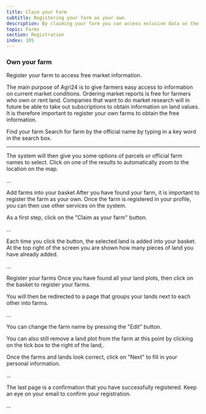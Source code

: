 ```yaml
---
title: Claim your Farm
subtitle: Registering your farm as your own
description: By claiming your farm you can access exlusive data on the property
topic: Farms
section: Registration
index: 105
---
```

### Own your farm

Register your farm to access free market information.

The main purpose of Agri24 is to give farmers easy access to information on current market conditions. Ordering market reports is free for farmers who own or rent land. Companies that want to do market research will in future be able to take out subscriptions to obtain information on land values. It is therefore important to register your own farms to obtain the free information.

Find your farm
Search for farm by the official name by typing in a key word in the search box.

---

The system will then give you some options of parcels or official farm names to select. Click on one of the results to automatically zoom to the location on the map.

...

Add farms into your basket
After you have found your farm, it is important to register the farm as your own. Once the farm is registered in your profile, you can then use other services on the system.

As a first step, click on the "Claim as your farm" button.

...

Each time you click the button, the selected land is added into your basket. At the top right of the screen you are shown how many pieces of land you have already added.

...

Register your farms
Once you have found all your land plots, then click on the basket to register your farms.

You will then be redirected to a page that groups your lands next to each other into farms.

...

You can change the farm name by pressing the "Edit" button.

You can also still remove a land plot from the farm at this point by clicking on the tick box to the right of the land,.

Once the farms and lands look correct, click on "Next" to fill in your personal information.

...

The last page is a confirmation that you have successfully registered. Keep an eye on your email to confirm your registration.

...
